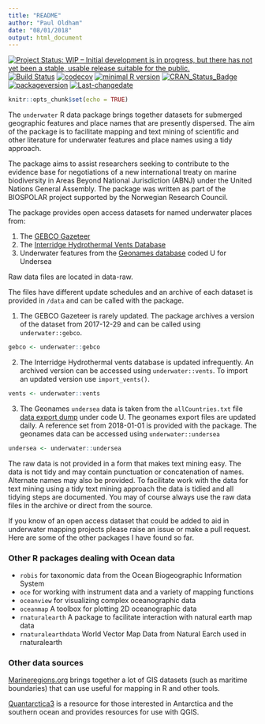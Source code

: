 ```yaml
---
title: "README"
author: "Paul Oldham"
date: "08/01/2018"
output: html_document
---
```

[![Project Status: WIP – Initial development is in progress, but there has not yet been a stable, usable release suitable for the public.](http://www.repostatus.org/badges/latest/wip.svg)](http://www.repostatus.org/#wip)
[![Build Status](https://travis-ci.org/poldham/underwater.svg?branch=master)](https://travis-ci.org/poldham/underwater)
[![codecov](https://codecov.io/gh/poldham/underwater/branch/master/graph/badge.svg)](https://codecov.io/gh/poldham/underwater)
[![minimal R version](https://img.shields.io/badge/R%3E%3D-NA-6666ff.svg)](https://cran.r-project.org/)
[![CRAN_Status_Badge](http://www.r-pkg.org/badges/version/underwater)](https://cran.r-project.org/package=underwater)
[![packageversion](https://img.shields.io/badge/Package%20version-0.1.0-orange.svg?style=flat-square)](commits/master)
 [![Last-changedate](https://img.shields.io/badge/last%20change-`r gsub('-', '--', Sys.Date())`-yellowgreen.svg)](/commits/master)

```r
knitr::opts_chunk$set(echo = TRUE)
```

The `underwater` R data package brings together datasets for submerged geographic features and place names that are presently dispersed. The aim of the package is to facilitate mapping and text mining of scientific and other literature for underwater features and place names using a tidy approach. 

The package aims to assist researchers seeking to contribute to the evidence base for negotiations of a new international treaty on marine biodiversity in Areas Beyond National Jurisdiction (ABNJ) under the United Nations General Assembly. The package was written as part of the BIOSPOLAR project supported by the Norwegian Research Council. 

The package provides open access datasets for named underwater places from:

1. The [GEBCO Gazeteer](https://www.gebco.net/data_and_products/undersea_feature_names/)
2. The [Interridge Hydrothermal Vents Database](https://vents-data.interridge.org/)
3. Underwater features from the [Geonames database](http://www.geonames.org/export/) coded U for Undersea

Raw data files are located in data-raw. 

The files have different update schedules and an archive of each dataset is provided in `/data` and can be called with the package. 

1. The GEBCO Gazeteer is rarely updated. The package archives a version of the dataset from 2017-12-29 and can be called using `underwater::gebco`.

```r
gebco <- underwater::gebco
```

2. The Interridge Hydrothermal vents database is updated infrequently. An archived version can be accessed using `underwater::vents`. To import an updated version use `import_vents()`.

```r
vents <- underwater::vents
```

3. The Geonames `undersea` data is taken from the `allCountries.txt` file [data export dump](http://download.geonames.org/export/dump/) under code U. The geonames export files are updated daily. A reference set from 2018-01-01 is provided with the package. The geonames data can be accessed using `underwater::undersea`

```r
undersea <- underwater::undersea
```


The raw data is not provided in a form that makes text mining easy. The data is not tidy and may contain punctuation or concatenation of names. Alternate names may also be provided. To facilitate work with the data for text mining using a tidy text mining approach the data is tidied and all tidying steps are documented. You may of course always use the raw data files in the archive or direct from the source. 

If you know of an open access dataset that could be added to aid in underwater mapping projects please raise an issue or make a pull request. Here are some of the other packages I have found so far. 

### Other R packages dealing with Ocean data

- `robis` for taxonomic data from the Ocean Biogeographic Information System
- `oce` for working with instrument data and a variety of mapping functions
- `oceanview` for visualizing complex oceanographic data
- `oceanmap` A toolbox for plotting 2D oceanographic data
- `rnaturalearth` A package to facilitate interaction with natural earth map data
- `rnaturalearthdata` World Vector Map Data from Natural Earch used in rnaturalearth

### Other data sources

[Marineregions.org](http://www.marineregions.org/downloads.php) brings together a lot of GIS datasets (such as maritime boundaries) that can use useful for mapping in R and other tools. 

[Quantarctica3](https://www.scar.org/general-scar-news/quantarctica3/) is a resource for those interested in Antarctica and the southern ocean and provides resources for use with QGIS. 
